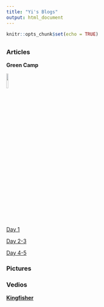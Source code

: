 ---
title: "Yi's Blogs"
output: html_document
---

```{r setup, include=FALSE}
knitr::opts_chunk$set(echo = TRUE)
```

## {.tabset}

### Articles

**Green Camp**

![](images/Green_camp.jpg){width=10%}

[Day 1](https://mp.weixin.qq.com/s/DrvQ7vL74wHQdw_S0dhzgw)

[Day 2-3](https://mp.weixin.qq.com/s/IIt6jdHti-dT-KT8U3vLRw)

[Day 4-5](https://mp.weixin.qq.com/s/2qOcG9_jjVGU6iaNZ_l8MA)

### Pictures

### Vedios

**[Kingfisher](https://www.bilibili.com/video/BV1Ja411n7UX?spm_id_from=333.999.0.0)**

